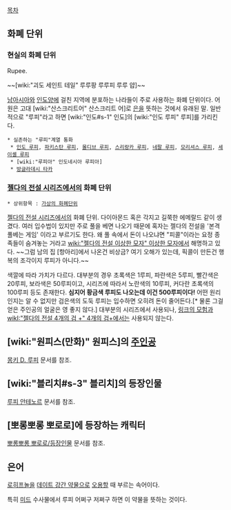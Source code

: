 [[목차]]

== 화폐 단위 ==
=== 현실의 화폐 단위 ===
Rupee.

~~[wiki:"괴도 세인트 테일" 루루팡 루루피 루루 얍]~~

[[남아시아]]와 [[인도양]]에 걸친 지역에 분포하는 나라들이 주로 사용하는 화폐 단위이다. 어원은 고대 [wiki:"산스크리트어" 산스크리트 어]로 [[은]]을 뜻하는 것에서 유래된 말. 일반적으로 "루피"라고 하면 [wiki:"인도#s-1" 인도]의 [wiki:"인도 루피" 루피]를 가리킨다.

 * 실존하는 "루피"계열 통화
  * [[인도 루피]], [[파키스탄 루피]], [[몰디브 루피]], [[스리랑카 루피]], [[네팔 루피]], [[모리셔스 루피]], [[세이셸 루피]]
  * [wiki:"루피아" 인도네시아 루피아]
  * [[방글라데시 타카]]

=== [[젤다의 전설 시리즈]]에서의 화폐 단위 ===
 * 상위항목 : [[가상의 화폐단위]]

[[젤다의 전설 시리즈]]에서의 화폐 단위. 다이아몬드 혹은 각지고 길쭉한 에메랄드 같이 생겼다. 여러 입수법이 있지만 주로 풀을 베면 나오기 때문에 혹자는 젤다의 전설을 '본격 풀베는 게임' 이라고 부르기도 한다. 왜 풀 속에서 돈이 나오냐면 "피콜"이라는 요정 종족들이 숨겨놓는 거라고 [[wiki:"젤다의 전설 이상한 모자" 이상한 모자]]에서 해명하고 있다. ~~그럼 남의 집 [항아리]에서 나온건 비상금?
여기 오해가 있는데, 픽콜이 만든건 행복의 조각이지 루피가 아니다.~~

색깔에 따라 가치가 다르다. 대부분의 경우 초록색은 1루피, 파란색은 5루피, 빨간색은 20루피, 보라색은 50루피이고, 시리즈에 따라서 노란색의 10루피, 커다란 초록색의 100루피 등도 존재한다. '''심지어 황금색 루피도 나오는데 이건 500루피이다!''' 어떤 원리인지는 알 수 없지만 검은색의 도둑 루피는 입수하면 오히려 돈이 줄어든다.[* 물론 그걸 얻은 주인공의 얼굴은 영 좋지 않다.]
대부분의 시리즈에서 사용되나, [[링크의 모험]]과 [[wikI:"젤다의 전설 4개의 검 +" 4개의 검+]]에서는 사용되지 않는다. 

== [wiki:"원피스(만화)" 원피스]의 [[주인공]] ==
[[몽키 D. 루피]] 문서를 참조.

== [wiki:"블리치#s-3" 블리치]의 등장인물 ==
[[루피 안테노르]] 문서를 참조.

== [뽀롱뽀롱 뽀로로]에 등장하는 캐릭터 ==
[[뽀롱뽀롱 뽀로로/등장인물]] 문서를 참조.

== 은어 ==
[[로히프놀]]을 [[데이트 강간 약물]]으로 [[오용]]할 때 부르는 속어이다. 

특히 [[미드]] 수사물에서 루피 어쩌구 저쩌구 하면 이 약물을 뜻하는 것이다.
